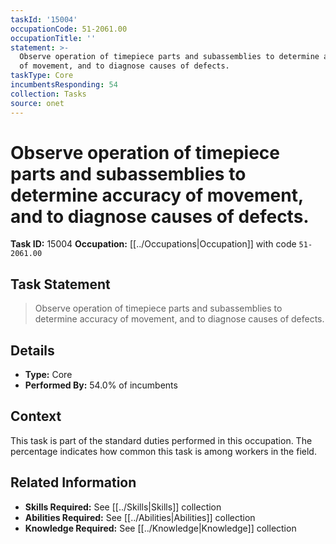 ```yaml
---
taskId: '15004'
occupationCode: 51-2061.00
occupationTitle: ''
statement: >-
  Observe operation of timepiece parts and subassemblies to determine accuracy
  of movement, and to diagnose causes of defects.
taskType: Core
incumbentsResponding: 54
collection: Tasks
source: onet
---
```

# Observe operation of timepiece parts and subassemblies to determine accuracy of movement, and to diagnose causes of defects.

**Task ID:** 15004
**Occupation:** [[../Occupations|Occupation]] with code `51-2061.00`

## Task Statement

> Observe operation of timepiece parts and subassemblies to determine accuracy of movement, and to diagnose causes of defects.

## Details

- **Type:** Core
- **Performed By:** 54.0% of incumbents

## Context

This task is part of the standard duties performed in this occupation. The percentage indicates how common this task is among workers in the field.

## Related Information

- **Skills Required:** See [[../Skills|Skills]] collection
- **Abilities Required:** See [[../Abilities|Abilities]] collection
- **Knowledge Required:** See [[../Knowledge|Knowledge]] collection
